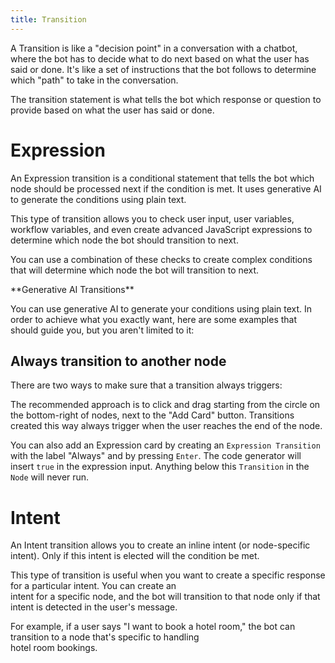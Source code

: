 ```yaml
---
title: Transition
---
```


A Transition is like a "decision point" in a conversation with a chatbot, where the bot has to decide what to do next based on what the user has said or done. It's like a set of instructions that the bot follows to determine which "path" to take in the conversation.

The transition statement is what tells the bot which response or question to provide based on what the user has said or done.

# Expression

An Expression transition is a conditional statement that tells the bot which node should be processed next if the condition is met. It uses generative AI to generate the conditions using plain text.

This type of transition allows you to check user input, user variables, workflow variables, and even create advanced JavaScript expressions to determine which node the bot should transition to next.

You can use a combination of these checks to create complex conditions that will determine which node the bot will transition to next.

<Note>
**Generative AI Transitions**

You can use generative AI to generate your conditions using plain text. In order to achieve what you exactly want, here are some examples that should guide you, but you aren't limited to it:
</Note>

## Always transition to another node

There are two ways to make sure that a transition always triggers:

The recommended approach is to click and drag starting from the circle on the bottom-right of nodes, next to the "Add Card" button. Transitions created this way always trigger when the user reaches the end of the node.

You can also add an Expression card by creating an `Expression Transition` with the label "Always" and by pressing `Enter`. The code generator will insert `true` in the expression input. Anything below this `Transition` in the `Node` will never run.

# Intent

An Intent transition allows you to create an inline intent (or node-specific intent). Only if this intent is elected will the condition be met.

This type of transition is useful when you want to create a specific response for a particular intent. You can create an\
intent for a specific node, and the bot will transition to that node only if that intent is detected in the user's message.

For example, if a user says "I want to book a hotel room," the bot can transition to a node that's specific to handling\
hotel room bookings.

